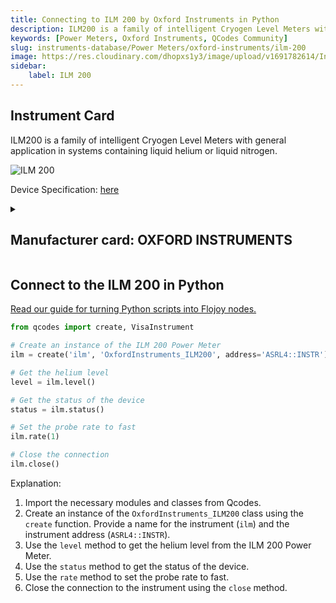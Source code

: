 ```yaml
---
title: Connecting to ILM 200 by Oxford Instruments in Python
description: ILM200 is a family of intelligent Cryogen Level Meters with general application in systems containing liquid helium or liquid nitrogen.
keywords: [Power Meters, Oxford Instruments, QCodes Community] 
slug: instruments-database/Power Meters/oxford-instruments/ilm-200 
image: https://res.cloudinary.com/dhopxs1y3/image/upload/v1691782614/Instruments/Power%20Meters/ILM-200/ILM-200.jpg
sidebar:
    label: ILM 200 
---
```



## Instrument Card

ILM200 is a family of intelligent Cryogen Level Meters with general application in systems containing liquid helium or liquid nitrogen.

![ILM 200](https://res.cloudinary.com/dhopxs1y3/image/upload/v1691782614/Instruments/Power%20Meters/ILM-200/ILM-200.jpg)

Device Specification: [here](https://lmu.web.psi.ch/docu/manuals/bulk_manuals/OxfordInstruments/ILM200.pdf)

<details style={{ marginTop: "15px"}}>
<summary><h2 style={{display:'inline'}}>Manufacturer card: OXFORD INSTRUMENTS</h2></summary>

![OXFORD INSTRUMENTS](https://res.cloudinary.com/dhopxs1y3/image/upload/v1692806167/Instruments/Vendor%20Logos/Oxford_Instruments.png)

Oxford Instruments plc is a United Kingdom manufacturing and research company that designs and manufactures tools and systems for industry and research. The company is headquartered in Abingdon, Oxfordshire, England, with sites in the United Kingdom, United States, Europe, and Asia.[2] It is listed on the London Stock Exchange and is a constituent of the FTSE 250 Index.[3]

- Headquarters: Abingdon, United Kingdom
- Yearly Revenue (millions, USD): 367.3
- Vendor Website: [here](https://www.oxinst.com/)

</details>


<FeaturedInstrumentVideo category="POWER_METERS" />

## Connect to the ILM 200 in Python

[Read our guide for turning Python scripts into Flojoy nodes.](https://docs.flojoy.ai/contribution/blocks/custom-flojoy-block/)



<Tabs>
<TabItem value="Flojoy" label="Flojoy" className="flojoy-instrument-tabs">

<SectionsCard category="POWER_METERS" manufacturer="Oxford Instruments"></SectionsCard>

</TabItem>
<TabItem value="QCodes Community" label="QCodes Community">

```python
from qcodes import create, VisaInstrument

# Create an instance of the ILM 200 Power Meter
ilm = create('ilm', 'OxfordInstruments_ILM200', address='ASRL4::INSTR')

# Get the helium level
level = ilm.level()

# Get the status of the device
status = ilm.status()

# Set the probe rate to fast
ilm.rate(1)

# Close the connection
ilm.close()
```

Explanation:
1. Import the necessary modules and classes from Qcodes.
2. Create an instance of the `OxfordInstruments_ILM200` class using the `create` function. Provide a name for the instrument (`ilm`) and the instrument address (`ASRL4::INSTR`).
3. Use the `level` method to get the helium level from the ILM 200 Power Meter.
4. Use the `status` method to get the status of the device.
5. Use the `rate` method to set the probe rate to fast.
6. Close the connection to the instrument using the `close` method.

</TabItem>
</Tabs>